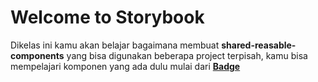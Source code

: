 
<Meta title="Introduction" />

# Welcome to Storybook

Dikelas ini kamu akan belajar bagaimana membuat **shared-reasable-components** yang bisa digunakan beberapa project terpisah, kamu bisa mempelajari komponen yang ada dulu mulai dari
[**Badge**](/docs/components-badge--introduction)
